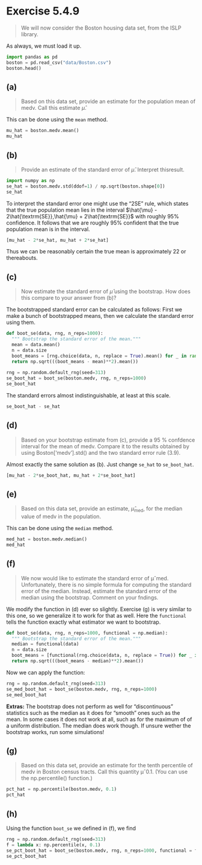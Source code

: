 # Exercise 5.4.9

> We will now consider the Boston housing data set, from the ISLP library.

As always, we must load it up.

```python
import pandas as pd
boston = pd.read_csv("data/Boston.csv")
boston.head()
```

## (a)
> Based on this data set, provide an estimate for the population mean of medv. Call this estimate $\hat{\mu}$.

This can be done using the `mean` method.
```python
mu_hat = boston.medv.mean()
mu_hat
```

## (b)
> Provide an estimate of the standard error of $\hat{\mu}$. Interpret thisresult.

```python
import numpy as np
se_hat = boston.medv.std(ddof=1) / np.sqrt(boston.shape[0])
se_hat
```

To interpret the standard error one might use the "2SE" rule, which states that the
true population mean lies in the interval $\hat{\mu} - 2\hat{\textrm{SE}},\hat{\mu} + 2\hat{\textrm{SE}}$ with roughly $95\%$ confidence. It follows that we are roughly $95\%$ confident that the true population mean is in the interval.

```python
[mu_hat - 2*se_hat, mu_hat + 2*se_hat]
```

Thus we can be reasonably certain the true mean is approximately $22$ or thereabouts.

## (c)
> Now estimate the standard error of $\hat{\mu}$ using the bootstrap. How does this compare to your answer from (b)?

The bootstrapped standard error can be calculated as follows: First we make a bunch of bootstrapped means, then we calculate the standard error using them.

```python
def boot_se(data, rng, n_reps=1000):
  """ Bootstrap the standard error of the mean."""
  mean = data.mean()
  n = data.size
  boot_means = [rng.choice(data, n, replace = True).mean() for _ in range(n_reps)]
  return np.sqrt(((boot_means - mean)**2).mean())
  
rng = np.random.default_rng(seed=313)
se_boot_hat = boot_se(boston.medv, rng, n_reps=1000)
se_boot_hat
```

The standard errors almost indistinguishable, at least at this scale.

```python
se_boot_hat - se_hat
```

## (d)
>  Based on your bootstrap estimate from (c), provide a 95 % confdence interval for the mean of medv. Compare it to the results obtained by using Boston['medv'].std() and the two standard error rule (3.9).

Almost exactly the same solution as (b). Just change `se_hat` to `se_boot_hat`.
```python
[mu_hat - 2*se_boot_hat, mu_hat + 2*se_boot_hat]
```

## (e)
> Based on this data set, provide an estimate, $\hat{\mu}_\text{med}$, for the median value of medv in the population.

This can be done using the `median` method.
```python
med_hat = boston.medv.median()
med_hat
```

## (f)
> We now would like to estimate the standard error of µˆmed. Unfortunately, there is no simple formula for computing the standard error of the median. Instead, estimate the standard error of the median using the bootstrap. Comment on your fndings.

We modify the function in (d) ever so slightly. Exercise (g) is very similar to this one, so we generalize it to work for that as well. Here the `functional` tells the function exactly what estimator we want to bootstrap.
```python
def boot_se(data, rng, n_reps=1000, functional = np.median):
  """ Bootstrap the standard error of the mean."""
  median = functional(data)
  n = data.size
  boot_means = [functional(rng.choice(data, n, replace = True)) for _ in range(n_reps)]
  return np.sqrt(((boot_means - median)**2).mean())
```

Now we can apply the function:
```python
rng = np.random.default_rng(seed=313)
se_med_boot_hat = boot_se(boston.medv, rng, n_reps=1000)
se_med_boot_hat
```

**Extras:** The bootstrap does not perform as well for "discontinuous" statistics such as the median as it does for "smooth" ones such as the mean. In some cases it does not work at all, such as for the maximum of of a uniform distribution. The median does work though. If unsure wether the bootstrap works, run some simulations!

## (g)
> Based on this data set, provide an estimate for the tenth percentile of medv in Boston census tracts. Call this quantity µˆ0.1. (You can use the np.percentile() function.)

```python
pct_hat = np.percentile(boston.medv, 0.1)
pct_hat
```

## (h)
Using the function `boot_se` we defined in (f), we find
```python
rng = np.random.default_rng(seed=313)
f = lambda x: np.percentile(x, 0.1)
se_pct_boot_hat = boot_se(boston.medv, rng, n_reps=1000, functional = f)
se_pct_boot_hat
```
